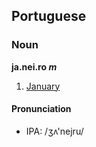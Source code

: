 ==Portuguese==

===Noun===
'''ja.nei.ro ''m'''''

#[[January]]

====Pronunciation====

*IPA: /ʒʌ'nejru/